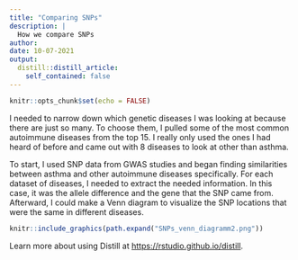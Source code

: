 ```yaml
---
title: "Comparing SNPs"
description: |
  How we compare SNPs
author: 
date: 10-07-2021
output:
  distill::distill_article:
    self_contained: false
---
```



```r
knitr::opts_chunk$set(echo = FALSE)
```

I needed to narrow down which genetic diseases I was looking at because there are just so many. To choose them, I pulled some of the most common autoimmune diseases from the top 15. I really only used the ones I had heard of before and came out with 8 diseases to look at other than asthma.

To start, I used SNP data from GWAS studies and began finding similarities between asthma and other autoimmune diseases specifically. For each dataset of diseases, I needed to extract the needed information. In this case, it was the allele difference and the gene that the SNP came from. Afterward, I could make a Venn diagram to visualize the SNP locations that were the same in different diseases.

```r
knitr::include_graphics(path.expand("SNPs_venn_diagramm2.png"))
```


Learn more about using Distill at <https://rstudio.github.io/distill>.


